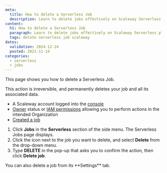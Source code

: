 ```yaml
---
meta:
  title: How to delete a Serverless Job
  description: Learn to delete jobs effectively on Scaleway Serverless platform.
content:
  h1: How to delete a Serverless Job
  paragraph: Learn to delete jobs effectively on Scaleway Serverless platform.
  tags: delete serverless job scaleway
dates:
  validation: 2024-12-24
  posted: 2021-11-14
categories:
  - serverless
  - jobs
---
```


This page shows you how to delete a Serverless Job.

<Message type="important">
  This action is irreversible, and permanently deletes your job and all its associated data.
</Message>

<Macro id="requirements" />

- A Scaleway account logged into the [console](https://console.scaleway.com)
- [Owner](/iam/concepts/#owner) status or [IAM permissions](/iam/concepts/#permission) allowing you to perform actions in the intended Organization
- [Created a job](/serverless-jobs/how-to/create-job/)

1. Click **Jobs** in the **Serverless** section of the side menu. The Serverless Jobs page displays.
2. Click the <Icon name="more" /> icon next to the job you want to delete, and select **Delete** from the drop-down menu.
3. Type **DELETE** in the pop-up that asks you to confirm the action, then click **Delete job**.

<Message type="tip">
  You can also delete a job from its **Settings** tab.
</Message>
